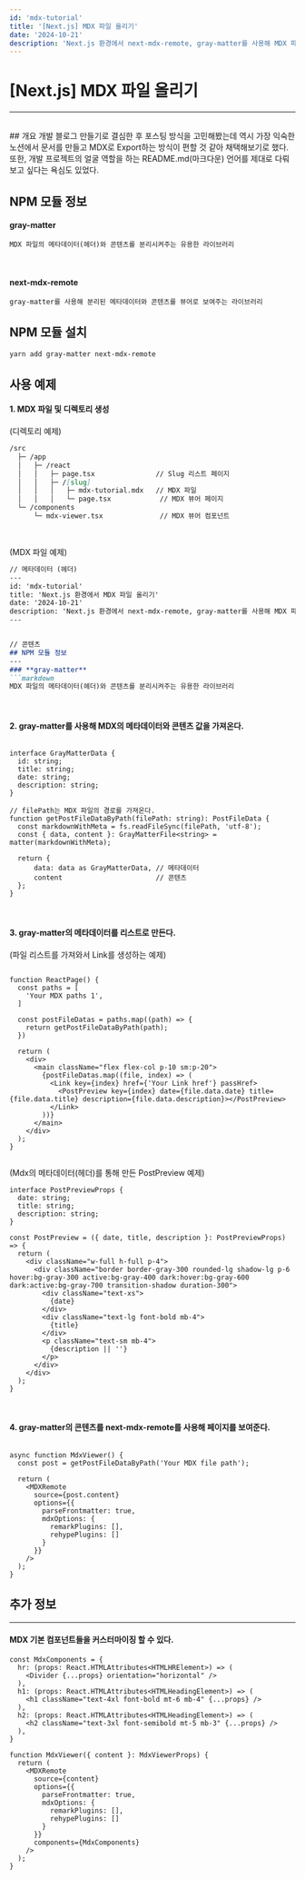 ```yaml
---
id: 'mdx-tutorial'
title: '[Next.js] MDX 파일 올리기'
date: '2024-10-21'
description: 'Next.js 환경에서 next-mdx-remote, gray-matter를 사용해 MDX 파일을 블로그에 적용시키기 (기초)'
---
```


# [Next.js] MDX 파일 올리기
---
<br />
## 개요
개발 블로그 만들기로 결심한 후 포스팅 방식을 고민해봤는데 역시 가장 익숙한 노션에서 문서를 만들고 MDX로 Export하는 방식이 편할 것 같아 채택해보기로 했다.
또한, 개발 프로젝트의 얼굴 역할을 하는 README.md(마크다운) 언어를 제대로 다뤄보고 싶다는 욕심도 있었다.


<MdxDivider />


## NPM 모듈 정보
#### **gray-matter**

```markdown
MDX 파일의 메타데이터(헤더)와 콘텐츠를 분리시켜주는 유용한 라이브러리
```
<br />

#### **next-mdx-remote**
```markdown
gray-matter를 사용해 분리된 메타데이터와 콘텐츠를 뷰어로 보여주는 라이브러리
```


<MdxDivider />


## NPM 모듈 설치
```markdown
yarn add gray-matter next-mdx-remote
```


<MdxDivider />


## 사용 예제
#### 1. MDX 파일 및 디렉토리 생성

(디렉토리 예제)

```markdown
/src
  ├─ /app
  │   ├─ /react
  │   │   ├─ page.tsx               // Slug 리스트 페이지
  │   │   ├─ /[slug]
  │   │   │   ├─ mdx-tutorial.mdx   // MDX 파일
  │   │   │   └─ page.tsx            // MDX 뷰어 페이지
  └─ /components
      └─ mdx-viewer.tsx              // MDX 뷰어 컴포넌트
```
<br />

(MDX 파일 예제)

```markdown
// 메타데이터 (헤더)
---
id: 'mdx-tutorial'
title: 'Next.js 환경에서 MDX 파일 올리기'
date: '2024-10-21'
description: 'Next.js 환경에서 next-mdx-remote, gray-matter를 사용해 MDX 파일을 블로그에 적용시키기'
---


// 콘텐츠
## NPM 모듈 정보
---
### **gray-matter**
```markdown
MDX 파일의 메타데이터(헤더)와 콘텐츠를 분리시켜주는 유용한 라이브러리
```
<br />

#### 2. gray-matter를 사용해 MDX의 메타데이터와 콘텐츠 값을 가져온다.

```tsx

interface GrayMatterData {
  id: string;
  title: string;
  date: string;
  description: string;
}

// filePath는 MDX 파일의 경로를 가져온다.
function getPostFileDataByPath(filePath: string): PostFileData {
  const markdownWithMeta = fs.readFileSync(filePath, 'utf-8');
  const { data, content }: GrayMatterFile<string> = matter(markdownWithMeta);

  return { 
	  data: data as GrayMatterData, // 메타데이터
	  content                       // 콘텐츠
  };
}
```
<br />

#### 3. gray-matter의 메타데이터를 리스트로 만든다.
(파일 리스트를 가져와서 Link를 생성하는 예제)
```tsx

function ReactPage() {
  const paths = [
    'Your MDX paths 1',
  ]

  const postFileDatas = paths.map((path) => {
    return getPostFileDataByPath(path);
  })

  return (
    <div>
      <main className="flex flex-col p-10 sm:p-20">
        {postFileDatas.map((file, index) => (
          <Link key={index} href={'Your Link href'} passHref>
            <PostPreview key={index} date={file.data.date} title={file.data.title} description={file.data.description}></PostPreview>
          </Link>
        ))}
      </main>
    </div>
  );
}


```
(Mdx의 메타데이터(헤더)를 통해 만든 PostPreview 예제)
```tsx
interface PostPreviewProps {
  date: string;
  title: string;
  description: string;
}

const PostPreview = ({ date, title, description }: PostPreviewProps) => {
  return (
    <div className="w-full h-full p-4">
      <div className="border border-gray-300 rounded-lg shadow-lg p-6 hover:bg-gray-300 active:bg-gray-400 dark:hover:bg-gray-600 dark:active:bg-gray-700 transition-shadow duration-300">
        <div className="text-xs">
          {date}
        </div>
        <div className="text-lg font-bold mb-4">
          {title}
        </div>
        <p className="text-sm mb-4">
          {description || ''}
        </p>
      </div>
    </div>
  );
}

```

<br />

#### 4. gray-matter의 콘텐츠를 next-mdx-remote를 사용해 페이지를 보여준다.

```tsx

async function MdxViewer() {
  const post = getPostFileDataByPath('Your MDX file path');

  return (
    <MDXRemote
      source={post.content}
      options={{
        parseFrontmatter: true,
        mdxOptions: {
          remarkPlugins: [],
          rehypePlugins: []
        }
      }}
    />
  );
}

```


<MdxDivider />


## 추가 정보
---
#### MDX 기본 컴포넌트들을 커스터마이징 할 수 있다.
```tsx
const MdxComponents = {
  hr: (props: React.HTMLAttributes<HTMLHRElement>) => (
    <Divider {...props} orientation="horizontal" />
  ),
  h1: (props: React.HTMLAttributes<HTMLHeadingElement>) => (
    <h1 className="text-4xl font-bold mt-6 mb-4" {...props} />
  ),
  h2: (props: React.HTMLAttributes<HTMLHeadingElement>) => (
    <h2 className="text-3xl font-semibold mt-5 mb-3" {...props} />
  ),
}

function MdxViewer({ content }: MdxViewerProps) {
  return (
    <MDXRemote
      source={content}
      options={{
        parseFrontmatter: true,
        mdxOptions: {
          remarkPlugins: [],
          rehypePlugins: []
        }
      }}
      components={MdxComponents}
    />
  );
}
```